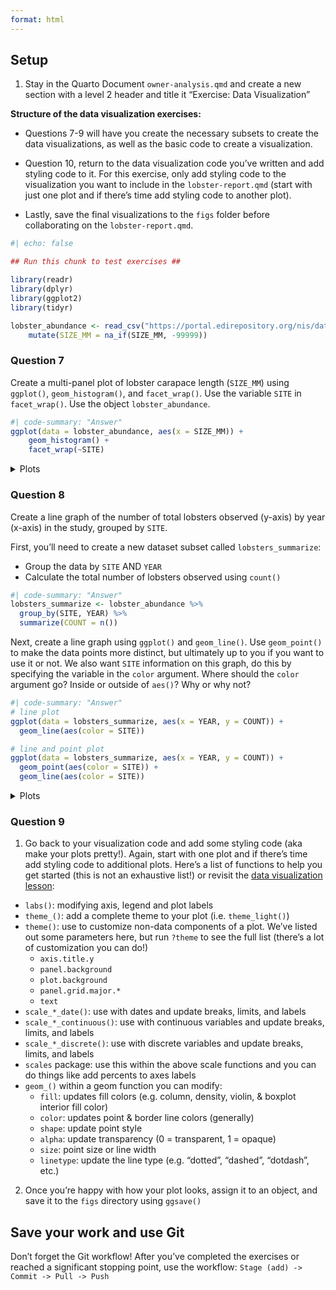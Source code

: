 ```yaml
---
format: html
---
```


::: callout-tip
## Setup

1. Stay in the Quarto Document `owner-analysis.qmd` and create a new section with a level 2 header and title it "Exercise: Data Visualization"

**Structure of the data visualization exercises:** 

- Questions 7-9 will have you create the necessary subsets to create the data visualizations, as well as the basic code to create a visualization. 
- Question 10, return to the data visualization code you've written and add styling code to it. For this exercise, only add styling code to the visualization you want to include in the `lobster-report.qmd` (start with just one plot and if there's time add styling code to another plot).

- Lastly, save the final visualizations to the `figs` folder before collaborating on the `lobster-report.qmd`.
:::

```r
#| echo: false

## Run this chunk to test exercises ##

library(readr)
library(dplyr)
library(ggplot2)
library(tidyr)

lobster_abundance <- read_csv("https://portal.edirepository.org/nis/dataviewer?packageid=knb-lter-sbc.77.8&entityid=f32823fba432f58f66c06b589b7efac6") %>% 
    mutate(SIZE_MM = na_if(SIZE_MM, -99999))
```


::: callout-note
### Question 7
Create a multi-panel plot of lobster carapace length (`SIZE_MM`) using `ggplot()`, `geom_histogram()`, and `facet_wrap()`. Use the variable `SITE` in `facet_wrap()`. Use the object `lobster_abundance`.
:::

```r
#| code-summary: "Answer"
ggplot(data = lobster_abundance, aes(x = SIZE_MM)) +
    geom_histogram() +
    facet_wrap(~SITE)
```

<details>
<summary>Plots</summary>

![](images/lobster_size_hist.png){width="75%" fig-align="center"}
</details>

::: callout-note
### Question 8

Create a line graph of the number of total lobsters observed (y-axis) by year (x-axis) in the study, grouped by `SITE`.
:::

First, you'll need to create a new dataset subset called `lobsters_summarize`:

- Group the data by `SITE` AND `YEAR`
- Calculate the total number of lobsters observed using `count()`

```r
#| code-summary: "Answer"
lobsters_summarize <- lobster_abundance %>% 
  group_by(SITE, YEAR) %>% 
  summarize(COUNT = n())
```

Next, create a line graph using `ggplot()` and `geom_line()`. Use `geom_point()` to make the data points more distinct, but ultimately up to you if you want to use it or not. We also want `SITE` information on this graph, do this by specifying the variable in the `color` argument. Where should the `color` argument go? Inside or outside of `aes()`? Why or why not?

```r
#| code-summary: "Answer"
# line plot
ggplot(data = lobsters_summarize, aes(x = YEAR, y = COUNT)) +
  geom_line(aes(color = SITE)) 

# line and point plot
ggplot(data = lobsters_summarize, aes(x = YEAR, y = COUNT)) +
  geom_point(aes(color = SITE)) +
  geom_line(aes(color = SITE)) 
```

<details>
<summary>Plots</summary>
::: {#lobster-line-plots layout-ncol=2}
![Line plot](images/lobster_line_total_plot.png){width="50%"} 

![Line and point plot](images/lobster_point_line_total_plot.png){width="50%"}
:::
</details>

<!--::: callout-note
### Question 9
Create a bar graph that shows the amount of small and large sized carapace lobsters at each `SITE` from 2019-2021. **Note:** The small and large metrics are completely made up and are not based on any known facts.
:::

First, you'll need to create a new dataset subset called `lobster_size_lrg`:

- `filter()` for the years 2019, 2020, and 2021
- Add a new column called `SIZE_BIN` that contains the values "small" or "large".  A "small" carapace size is <= 70 mm, and a "large" carapace size is greater than 70 mm. Use `mutate()` and `if_else()`. Check your output
- Calculate the number of "small" and "large" sized lobsters using `group()` and `summarize()`. Check your output 
- Remove the `NA` values from the subsetted data. Hint: check out `drop_na()`. Check your output

```r
#| code-summary: "Answer"
lobster_size_lrg <- lobster_abundance %>% 
    filter(YEAR %in% c(2019, 2020, 2021)) %>% 
    mutate(SIZE_BIN = if_else(SIZE_MM <= 70, true = "small", false = "large")) %>% 
    group_by(SITE, SIZE_BIN) %>%
    summarize(COUNT = n()) %>%
    drop_na()
```

Next, create a bar graph using `ggplot()` and `geom_bar()`. Note that `geom_bar()` automatically creates a stacked bar chart. Try using the argument `position = "dodge"` to make the bars side by side. Pick which bar position you like best.

```r
#| code-summary: "Answer"
# bar plot
ggplot(data = lobster_size_lrg, aes(x = SITE, y = COUNT, fill = SIZE_BIN)) +
    geom_col()

# dodged bar plot
ggplot(data = lobster_size_lrg, aes(x = SITE, y = COUNT, fill = SIZE_BIN)) +
    geom_col(position = "dodge")
```

<details>
<summary>Plots</summary>
::: {#lobster-bar-plots layout-ncol=2}

![Bar plot](images/lobster_size_lrg_bar_plot.png){width="50%"} 

![Dodged bar plot](images/lobster_size_lrg_dodged_plot.png){width="50%"}
:::
</details> -->


::: callout-note
### Question 9

1. Go back to your visualization code and add some styling code (aka make your plots pretty!). Again, start with one plot and if there's time add styling code to additional plots. Here's a list of functions to help you get started (this is not an exhaustive list!) or revisit the [data visualization lesson](https://learning.nceas.ucsb.edu/2023-04-coreR/session_12.html):

- `labs()`: modifying axis, legend and plot labels
- `theme_()`: add a complete theme to your plot (i.e. `theme_light()`)
- `theme()`: use to customize non-data components of a plot. We've listed out some parameters here, but run `?theme` to see the full list (there's a lot of customization you can do!)
    - `axis.title.y`
    - `panel.background`
    - `plot.background`
    - `panel.grid.major.*`
    - `text`
- `scale_*_date()`: use with dates and update breaks, limits, and labels
- `scale_*_continuous()`: use with continuous variables and update breaks, limits, and labels
- `scale_*_discrete()`: use with discrete variables and update breaks, limits, and labels
- `scales` package: use this within the above scale functions and you can do things like add percents to axes labels
- `geom_()` within a geom function you can modify:
    - `fill`: updates fill colors (e.g. column, density, violin, & boxplot interior fill color)
    - `color`: updates point & border line colors (generally)
    - `shape`: update point style
    - `alpha`: update transparency (0 = transparent, 1 = opaque)
    - `size`: point size or line width
    - `linetype`: update the line type (e.g. "dotted", "dashed", "dotdash", etc.)
    
2. Once you're happy with how your plot looks, assign it to an object, and save it to the `figs` directory using `ggsave()`
:::

::: callout-important
## Save your work and use Git
Don't forget the Git workflow! After you've completed the exercises or reached a significant stopping point, use the workflow: ```Stage (add) -> Commit -> Pull -> Push```
:::

